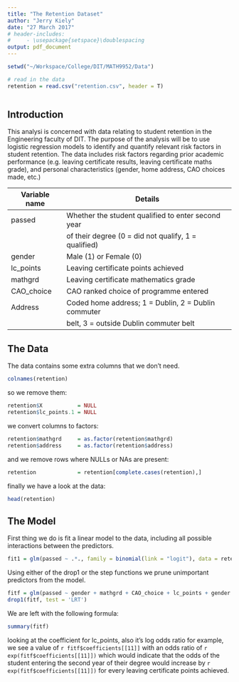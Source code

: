 ```yaml
---
title: "The Retention Dataset"
author: "Jerry Kiely"
date: "27 March 2017"
# header-includes:
#     - \usepackage{setspace}\doublespacing
output: pdf_document
---
```


```r

setwd("~/Workspace/College/DIT/MATH9952/Data")

# read in the data
retention = read.csv("retention.csv", header = T)



```


## Introduction

This analysi is concerned with data relating to student retention in the 
Engineering faculty of DIT. The purpose of the analysis will be to use 
logistic regression models to identify and quantify relevant risk factors 
in student retention. The data includes risk factors regarding prior 
academic performance (e.g. leaving certificate results, leaving 
certificate maths grade), and personal characteristics (gender, home 
address, CAO choices made, etc.)  

| Variable name | Details                                              |
|---------------|------------------------------------------------------|
| passed        | Whether the student qualified to enter second year   |
|               | of their degree (0 = did not qualify, 1 = qualified) |
| gender        | Male (1) or Female (0)                               |
| lc_points     | Leaving certificate points achieved                  |
| mathgrd       | Leaving certificate mathematics grade                |
| CAO_choice    | CAO ranked choice of programme entered               |
| Address       | Coded home address; 1 = Dublin, 2 = Dublin commuter  |
|               | belt, 3 = outside Dublin commuter belt               |


## The Data

The data contains some extra columns that we don't need.  


```r

colnames(retention)

```


so we remove them:  


```r

retention$X           = NULL
retention$lc_points.1 = NULL

```


we convert columns to factors:  


```r

retention$mathgrd     = as.factor(retention$mathgrd)
retention$address     = as.factor(retention$address)

```


and we remove rows where NULLs or NAs are present:  


```r

retention             = retention[complete.cases(retention),]

```


finally we have a look at the data:  


```r

head(retention)

```


## The Model

First thing we do is fit a linear model to the data, including all 
possible interactions between the predictors. 

```r

fit1 = glm(passed ~ .*., family = binomial(link = "logit"), data = retention)

```

Using either of the drop1 or the step functions we prune unimportant 
predictors from the model. 

```r

fitf = glm(passed ~ gender + mathgrd + CAO_choice + lc_points + gender:CAO_choice, family = binomial(link = "logit"), data = retention)
drop1(fitf, test = 'LRT')

```


We are left with the following formula:  


```r

summary(fitf)

```


looking at the coefficient for lc_points, also it's log odds ratio 
for example, we see a value of `r fitf$coefficients[[11]]` with an 
odds ratio of `r exp(fitf$coefficients[[11]])` which would indicate 
that the odds of the student entering the second year of their 
degree would increase by `r exp(fitf$coefficients[[11]])` for every 
leaving certificate  points achieved.

